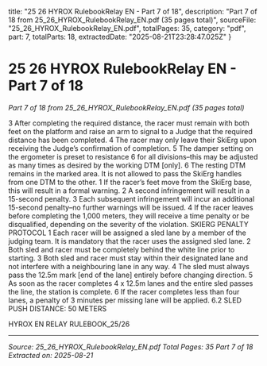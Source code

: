   title: "25 26 HYROX RulebookRelay EN - Part 7 of 18",
  description: "Part 7 of 18 from 25_26_HYROX_RulebookRelay_EN.pdf (35 pages total)",
  sourceFile: "25_26_HYROX_RulebookRelay_EN.pdf",
  totalPages: 35,
  category: "pdf",
  part: 7,
  totalParts: 18,
  extractedDate: "2025-08-21T23:28:47.025Z"
}

# 25 26 HYROX RulebookRelay EN - Part 7 of 18

*Part 7 of 18 from 25_26_HYROX_RulebookRelay_EN.pdf (35 pages total)*

3 After completing the required distance, the racer
must remain with both feet on the platform and
raise an arm to signal to a Judge that the required
distance has been completed.
4 The racer may only leave their SkiErg upon
receiving the Judge’s confirmation of completion.
5 The damper setting on the ergometer is preset to
resistance 6 for all divisions–this may be adjusted
as many times as desired by the working DTM
[only].
6 The resting DTM remains in the marked area. It is
not allowed to pass the SkiErg handles from one
DTM to the other.
1 If the racer’s feet move from the SkiErg base, this
will result in a formal warning.
2 A second infringement will result in a 15-second
penalty.
3 Each subsequent infringement will incur an
additional 15-second penalty–no further warnings
will be issued.
4 If the racer leaves before completing the 1,000
meters, they will receive a time penalty or be
disqualified, depending on the severity of the
violation.
SKIERG PENALTY PROTOCOL
1 Each racer will be assigned a sled lane by a
member of the judging team. It is mandatory that
the racer uses the assigned sled lane.
2 Both sled and racer must be completely behind
the white line prior to starting.
3 Both sled and racer must stay within their
designated lane and not interfere with a
neighbouring lane in any way.
4 The sled must always pass the 12.5m mark [end
of the lane] entirely before changing direction.
5 As soon as the racer completes 4 x 12.5m lanes
and the entire sled passes the line, the station is
complete.
6 If the racer completes less than four lanes, a
penalty of 3 minutes per missing lane will be
applied.
6.2 SLED PUSH
DISTANCE:
50 METERS

HYROX EN RELAY RULEBOOK_25/26

---

*Source: 25_26_HYROX_RulebookRelay_EN.pdf*
*Total Pages: 35*
*Part 7 of 18*
*Extracted on: 2025-08-21*
